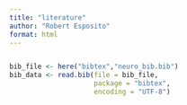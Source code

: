 ```yaml
---
title: "literature"
author: "Robert Esposito"
format: html
---
```


```r

```

```r
bib_file <- here("bibtex","neuro_bib.bib")
bib_data <- read.bib(file = bib_file,
                     package = "bibtex",
                     encoding = "UTF-8")


```

